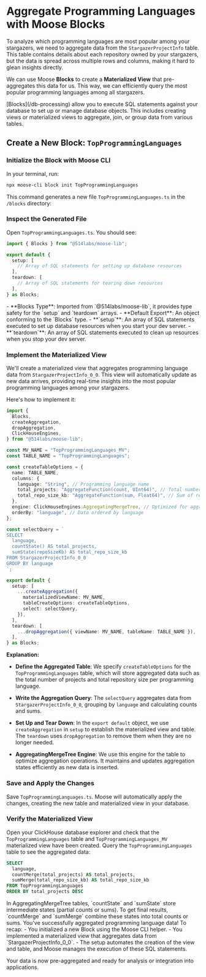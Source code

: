 
# Aggregate Programming Languages with Moose Blocks

To analyze which programming languages are most popular among your stargazers, we need to aggregate data from the `StargazerProjectInfo` table. This table contains details about each repository owned by your stargazers, but the data is spread across multiple rows and columns, making it hard to glean insights directly.

We can use Moose **Blocks** to create a **Materialized View** that pre-aggregates this data for us. This way, we can efficiently query the most popular programming languages among all stargazers.

<Callout type="info" title="What are Blocks?">
  [Blocks](/db-processing) allow you to execute SQL statements against your database to set up or manage database objects. This includes creating views or materialized views to aggregate, join, or group data from various tables.
</Callout>

## Create a New Block: `TopProgrammingLanguages`

<Steps>

### Initialize the Block with Moose CLI

In your terminal, run:

```bash filename="Terminal" copy
npx moose-cli block init TopProgrammingLanguages
```

This command generates a new file `TopProgrammingLanguages.ts` in the `/blocks` directory:

<FileTree>
  <FileTree.Folder name="app" open>
    <FileTree.Folder name="blocks" open>
      <FileTree.File name="TopProgrammingLanguages.ts" />
    </FileTree.Folder>
  </FileTree.Folder>
</FileTree>

### Inspect the Generated File

Open `TopProgrammingLanguages.ts`. You should see:

```ts filename="app/blocks/TopProgrammingLanguages.ts" copy
import { Blocks } from "@514labs/moose-lib";

export default {
  setup: [
    // Array of SQL statements for setting up database resources
  ],
  teardown: [
    // Array of SQL statements for tearing down resources
  ],
} as Blocks;
```

<Callout type="info" title="Understanding Blocks">
- **Blocks Type**: Imported from `@514labs/moose-lib`, it provides type safety for the `setup` and `teardown` arrays.
- **Default Export**: An object conforming to the `Blocks` type.
- **`setup`**: An array of SQL statements executed to set up database resources when you start your dev server.
- **`teardown`**: An array of SQL statements executed to clean up resources when you stop your dev server.
</Callout>

### Implement the Materialized View

We'll create a materialized view that aggregates programming language data from `StargazerProjectInfo_0_0`. This view will automatically update as new data arrives, providing real-time insights into the most popular programming languages among your stargazers.

Here's how to implement it:

```ts filename="app/blocks/TopProgrammingLanguages.ts" copy
import {
  Blocks,
  createAggregation,
  dropAggregation,
  ClickHouseEngines,
} from "@514labs/moose-lib";

const MV_NAME = "TopProgrammingLanguages_MV";
const TABLE_NAME = "TopProgrammingLanguages";

const createTableOptions = {
  name: TABLE_NAME,
  columns: {
    language: "String", // Programming language name
    total_projects: "AggregateFunction(count, UInt64)", // Total number of projects using the language
    total_repo_size_kb: "AggregateFunction(sum, Float64)", // Sum of repository sizes using the language
  },
  engine: ClickHouseEngines.AggregatingMergeTree, // Optimized for aggregation
  orderBy: "language", // Data ordered by language
};

const selectQuery = `
SELECT
  language,
  countState() AS total_projects,
  sumState(repoSizeKb) AS total_repo_size_kb
FROM StargazerProjectInfo_0_0
GROUP BY language
`;

export default {
  setup: [
    ...createAggregation({
      materializedViewName: MV_NAME,
      tableCreateOptions: createTableOptions,
      select: selectQuery,
    }),
  ],
  teardown: [
    ...dropAggregation({ viewName: MV_NAME, tableName: TABLE_NAME }),
  ],
} as Blocks;
```

**Explanation:**

- **Define the Aggregated Table**: We specify `createTableOptions` for the `TopProgrammingLanguages` table, which will store aggregated data such as the total number of projects and total repository size per programming language.

- **Write the Aggregation Query**: The `selectQuery` aggregates data from `StargazerProjectInfo_0_0`, grouping by `language` and calculating counts and sums.

- **Set Up and Tear Down**: In the `export default` object, we use `createAggregation` in `setup` to establish the materialized view and table. The `teardown` uses `dropAggregation` to remove them when they are no longer needed.

- **AggregatingMergeTree Engine**: We use this engine for the table to optimize aggregation operations. It maintains and updates aggregation states efficiently as new data is inserted.

### Save and Apply the Changes

Save `TopProgrammingLanguages.ts`. Moose will automatically apply the changes, creating the new table and materialized view in your database.

### Verify the Materialized View

Open your ClickHouse database explorer and check that the `TopProgrammingLanguages` table and `TopProgrammingLanguages_MV` materialized view have been created. Query the `TopProgrammingLanguages` table to see the aggregated data:

```sql
SELECT
  language,
  countMerge(total_projects) AS total_projects,
  sumMerge(total_repo_size_kb) AS total_repo_size_kb
FROM TopProgrammingLanguages
ORDER BY total_projects DESC
```

<Callout type="info" title="Understanding the Query">
In AggregatingMergeTree tables, `countState` and `sumState` store intermediate states (partial counts or sums). To get final results, `countMerge` and `sumMerge` combine these states into total counts or sums.
</Callout>

</Steps>

<Callout type="success">
  You've successfully aggregated programming language data! To recap:
  - You initialized a new Block using the Moose CLI helper.
  - You implemented a materialized view that aggregates data from `StargazerProjectInfo_0_0`.
  - The setup automates the creation of the view and table, and Moose manages the execution of these SQL statements.

  Your data is now pre-aggregated and ready for analysis or integration into applications.
</Callout>
